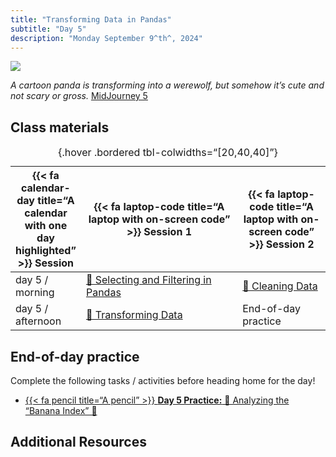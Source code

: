 ```yaml
---
title: "Transforming Data in Pandas"
subtitle: "Day 5"
description: "Monday September 9^th^, 2024"
---
```


![](images/transformation.jpeg)

:::{.gray-text .center-text}
*A cartoon panda is transforming into a werewolf, but somehow it's cute and not scary or gross.* [MidJourney 5](https://www.midjourney.com/jobs/06f16858-a3d7-4953-a6e0-93692b79c3b8?index=0)
:::

## Class materials

| {{< fa calendar-day title="A calendar with one day highlighted" >}} Session  | {{< fa laptop-code title="A laptop with on-screen code" >}} Session 1  |  {{< fa laptop-code title="A laptop with on-screen code" >}} Session 2 |
|-------------------|-----------------------------------------------------------------------------------------------------------------------------------------------------|----------------------------------------------------------------------------------|
| day 5 / morning   | [📝 Selecting and Filtering in Pandas](live-coding/selecting_and_filtering.qmd){target="_blank"} | [🐼 Cleaning Data](interactive-sessions/5b_cleaning_data.qmd) |
| day 5 / afternoon | [📝 Transforming Data](live-coding/5c_transforming_data/qmd) | End-of-day practice |
: {.hover .bordered tbl-colwidths="[20,40,40]"} 

## End-of-day practice

Complete the following tasks / activities before heading home for the day!

- [{{< fa pencil title="A pencil" >}} **Day 5 Practice:** 🍌 Analyzing the "Banana Index" 🍌](eod-practice/eod-day5.qmd)



## Additional Resources


